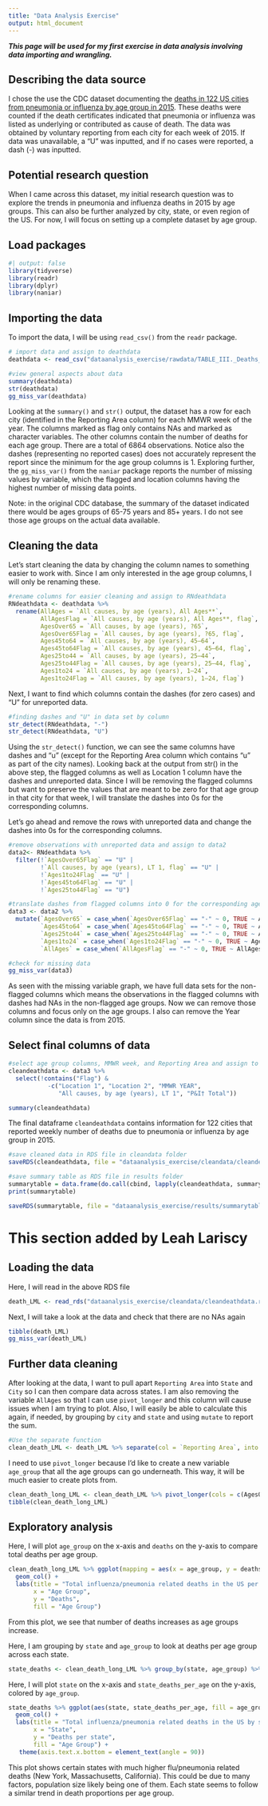 ```yaml
---
title: "Data Analysis Exercise"
output: html_document
---
```


***This page will be used for my first exercise in data analysis involving data importing and wrangling.***

## Describing the data source

I chose the use the CDC dataset documenting the [deaths in 122 US cities from pneumonia or influenza by age group in 2015](https://data.cdc.gov/dataset/TABLE-III-Deaths-in-122-U-S-cities/7esm-uptm). These deaths were counted if the death certificates indicated that pneumonia or influenza was listed as underlying or contributed as cause of death. The data was obtained by voluntary reporting from each city for each week of 2015. If data was unavailable, a "U" was inputted, and if no cases were reported, a dash (-) was inputted.

## Potential research question

When I came across this dataset, my initial research question was to explore the trends in pneumonia and influenza deaths in 2015 by age groups. This can also be further analyzed by city, state, or even region of the US. For now, I will focus on setting up a complete dataset by age group.

## Load packages

```r
#| output: false
library(tidyverse)
library(readr)
library(dplyr)
library(naniar)
```

## Importing the data

To import the data, I will be using `read_csv()` from the `readr` package.

```r
# import data and assign to deathdata
deathdata <- read_csv("dataanalysis_exercise/rawdata/TABLE_III._Deaths_in_122_U.S._cities.csv")

#view general aspects about data
summary(deathdata)
str(deathdata)
gg_miss_var(deathdata)
```

Looking at the `summary()` and `str()` output, the dataset has a row for each city (identified in the Reporting Area column) for each MMWR week of the year. The columns marked as flag only contains NAs and marked as character variables. The other columns contain the number of deaths for each age group. There are a total of 6864 observations. Notice also the dashes (representing no reported cases) does not accurately represent the report since the minimum for the age group columns is 1. Exploring further, the `gg_miss_var()` from the `naniar` package reports the number of missing values by variable, which the flagged and location columns having the highest number of missing data points.

Note: in the original CDC database, the summary of the dataset indicated there would be ages groups of 65-75 years and 85+ years. I do not see those age groups on the actual data available.

## Cleaning the data

Let's start cleaning the data by changing the column names to something easier to work with. Since I am only interested in the age group columns, I will only be renaming these.

```r
#rename columns for easier cleaning and assign to RNdeathdata
RNdeathdata <- deathdata %>% 
  rename(AllAges = `All causes, by age (years), All Ages**`,
         AllAgesFlag = `All causes, by age (years), All Ages**, flag`,
         AgesOver65 = `All causes, by age (years), ?65`,
         AgesOver65Flag = `All causes, by age (years), ?65, flag`,
         Ages45to64 = `All causes, by age (years), 45–64`,
         Ages45to64Flag = `All causes, by age (years), 45–64, flag`,
         Ages25to44 = `All causes, by age (years), 25–44`,
         Ages25to44Flag = `All causes, by age (years), 25–44, flag`,
         Ages1to24 = `All causes, by age (years), 1–24`,
         Ages1to24Flag = `All causes, by age (years), 1–24, flag`)
```

Next, I want to find which columns contain the dashes (for zero cases) and "U" for unreported data.

```r
#finding dashes and "U" in data set by column
str_detect(RNdeathdata, "-")
str_detect(RNdeathdata, "U")
```

Using the `str_detect()` function, we can see the same columns have dashes and "u" (except for the Reporting Area column which contains "u" as part of the city names). Looking back at the output from str() in the above step, the flagged columns as well as Location 1 column have the dashes and unreported data. Since I will be removing the flagged columns but want to preserve the values that are meant to be zero for that age group in that city for that week, I will translate the dashes into 0s for the corresponding columns.

Let's go ahead and remove the rows with unreported data and change the dashes into 0s for the corresponding columns.

```r
#remove observations with unreported data and assign to data2
data2<- RNdeathdata %>% 
  filter(!`AgesOver65Flag` == "U" |
         !`All causes, by age (years), LT 1, flag` == "U" |
         !`Ages1to24Flag` == "U" |
         !`Ages45to64Flag` == "U" |
         !`Ages25to44Flag` == "U")

#translate dashes from flagged columns into 0 for the corresponding age group columns and assign to data3
data3 <- data2 %>% 
  mutate(`AgesOver65` = case_when(`AgesOver65Flag` == "-" ~ 0, TRUE ~ AgesOver65),
         `Ages45to64` = case_when(`Ages45to64Flag` == "-" ~ 0, TRUE ~ Ages45to64),
         `Ages25to44` = case_when(`Ages25to44Flag` == "-" ~ 0, TRUE ~ Ages25to44),
         `Ages1to24` = case_when(`Ages1to24Flag` == "-" ~ 0, TRUE ~ Ages1to24),
         `AllAges` = case_when(`AllAgesFlag` == "-" ~ 0, TRUE ~ AllAges))

#check for missing data
gg_miss_var(data3)
```

As seen with the missing variable graph, we have full data sets for the non-flagged columns which means the observations in the flagged columns with dashes had NAs in the non-flagged age groups. Now we can remove those columns and focus only on the age groups. I also can remove the Year column since the data is from 2015.

## Select final columns of data

```r
#select age group columns, MMWR week, and Reporting Area and assign to cleandeathdata
cleandeathdata <- data3 %>% 
  select(!contains("Flag") & 
           -c("Location 1", "Location 2", "MMWR YEAR", 
              "All causes, by age (years), LT 1", "P&I† Total"))

summary(cleandeathdata)

```

The final dataframe `cleandeathdata` contains information for 122 cities that reported weekly number of deaths due to pneumonia or influenza by age group in 2015.

```r
#save cleaned data in RDS file in cleandata folder
saveRDS(cleandeathdata, file = "dataanalysis_exercise/cleandata/cleandeathdata.rds")

#save summary table as RDS file in results folder
summarytable = data.frame(do.call(cbind, lapply(cleandeathdata, summary)))
print(summarytable)

saveRDS(summarytable, file = "dataanalysis_exercise/results/summarytable.rds")
```

# This section added by Leah Lariscy

## Loading the data

Here, I will read in the above RDS file

```r
death_LML <- read_rds("dataanalysis_exercise/cleandata/cleandeathdata.rds")
```

Next, I will take a look at the data and check that there are no NAs again

```r
tibble(death_LML)
gg_miss_var(death_LML)
```

## Further data cleaning

After looking at the data, I want to pull apart `Reporting Area` into `State` and `City` so I can then compare data across states. I am also removing the variable `AllAges` so that I can use `pivot_longer` and this column will cause issues when I am trying to plot. Also, I will easily be able to calculate this again, if needed, by grouping by `city` and `state` and using `mutate` to report the sum.

```r
#Use the separate function
clean_death_LML <- death_LML %>% separate(col = `Reporting Area`, into = c("city","state"), sep = ", ") %>% select(!AllAges)
```

I need to use `pivot_longer` because I'd like to create a new variable `age_group` that all the age groups can go underneath. This way, it will be much easier to create plots from.

```r
clean_death_long_LML <- clean_death_LML %>% pivot_longer(cols = c(AgesOver65,Ages45to64,Ages25to44,Ages1to24), names_to = "age_group") %>% rename(deaths = value)
tibble(clean_death_long_LML)
```

## Exploratory analysis

Here, I will plot `age_group` on the x-axis and `deaths` on the y-axis to compare total deaths per age group.

```r
clean_death_long_LML %>% ggplot(mapping = aes(x = age_group, y = deaths, fill = age_group)) +
  geom_col() +
  labs(title = "Total influenza/pneumonia related deaths in the US per age group in 2015",
       x = "Age Group",
       y = "Deaths",
       fill = "Age Group") 

```

From this plot, we see that number of deaths increases as age groups increase.

Here, I am grouping by `state` and `age_group` to look at deaths per age group across each state.

```r
state_deaths <- clean_death_long_LML %>% group_by(state, age_group) %>% mutate(state_deaths_per_age = sum(deaths)) %>% ungroup()
```

Here, I will plot `state` on the x-axis and `state_deaths_per_age` on the y-axis, colored by `age_group`.

```r
state_deaths %>% ggplot(aes(state, state_deaths_per_age, fill = age_group)) +
  geom_col() +
  labs(title = "Total influenza/pneumonia related deaths in the US by state and age group, 2015",
       x = "State",
       y = "Deaths per state",
       fill = "Age Group") +
   theme(axis.text.x.bottom = element_text(angle = 90))
```

This plot shows certain states with much higher flu/pneumonia related deaths (New York, Massachusetts, California). This could be due to many factors, population size likely being one of them. Each state seems to follow a similar trend in death proportions per age group.
